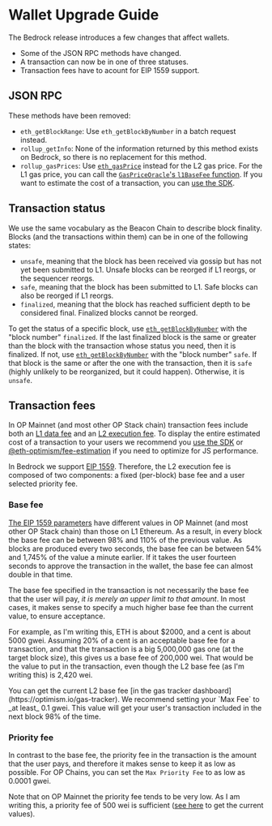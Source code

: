 
# Wallet Upgrade Guide

The Bedrock release introduces a few changes that affect wallets.

- Some of the JSON RPC methods have changed.
- A transaction can now be in one of three statuses.
- Transaction fees have to acount for EIP 1559 support. 


## JSON RPC

These methods have been removed:

- `eth_getBlockRange`: Use `eth_getBlockByNumber` in a batch request instead.
- `rollup_getInfo`: None of the information returned by this method exists on Bedrock, so there is no replacement for this method.
- `rollup_gasPrices`: Use [`eth_gasPrice`](https://ethereum.org/en/developers/docs/apis/json-rpc/#eth_gasprice) instead for the L2 gas price. 
  For the L1 gas price, you can call the [`GasPriceOracle`'s `l1BaseFee` function](https://optimistic.etherscan.io/address/0x420000000000000000000000000000000000000F#readContract#F5).
  If you want to estimate the cost of a transaction, you can [use the SDK](/tools/javascript/sdk-estimate-gas).


## Transaction status

We use the same vocabulary as the Beacon Chain to describe block finality. 
Blocks (and the transactions within them) can be in one of the following states:

- `unsafe`, meaning that the block has been received via gossip but has not yet been submitted to L1. Unsafe blocks can be reorged if L1 reorgs, or the sequencer reorgs.
- `safe`, meaning that the block has been submitted to L1. Safe blocks can also be reorged if L1 reorgs.
- `finalized`, meaning that the block has reached sufficient depth to be considered final. Finalized blocks cannot be reorged.

To get the status of a specific block, use [`eth_getBlockByNumber`](https://ethereum.org/en/developers/docs/apis/json-rpc/#eth_getblockbynumber) with the "block number" `finalized`.
If the last finalized block is the same or greater than the block with the transaction whose status you need, then it is finalized.
If not, use [`eth_getBlockByNumber`](https://ethereum.org/en/developers/docs/apis/json-rpc/#eth_getblockbynumber) with the "block number" `safe`. If that block is the same or after the one with the transaction, then it is `safe` (highly unlikely to be reorganized, but it could happen). Otherwise, it is `unsafe`.


## Transaction fees

In OP Mainnet (and most other OP Stack chain) transaction fees include both an [L1 data fee](../build/transaction-fees.md#estimating-the-l1-data-fee) and an [L2 execution fee](../build/transaction-fees.md#the-l2-execution-fee). 
To display the entire estimated cost of a transaction to your users we recommend you [use the SDK](/tools/javascript/sdk-estimate-gas) or [@eth-optimism/fee-estimation](https://github.com/ethereum-optimism/optimism/tree/develop/packages/fee-estimation) if you need to optimize for JS performance. 

In Bedrock we support [EIP 1559](https://eips.ethereum.org/EIPS/eip-1559).
Therefore, the L2 execution fee is composed of two components: a fixed (per-block) base fee and a user selected priority fee.


### Base fee

[The EIP 1559 parameters](./differences.md#eip-1559) have different values in OP Mainnet (and most other OP Stack chain) than those on L1 Ethereum.
As a result, in every block the base fee can be between 98% and 110% of the previous value. 
As blocks are produced every two seconds, the base fee can be between 54% and 1,745% of the value a minute earlier.
If it takes the user fourteen seconds to approve the transaction in the wallet, the base fee can almost double in that time.

The base fee specified in the transaction is not necessarily the base fee that the user will pay, *it is merely an upper limit to that amount*.
In most cases, it makes sense to specify a much higher base fee than the current value, to ensure acceptance. 

For example, as I'm writing this, ETH is about $2000, and a cent is about 5000 gwei. 
Assuming 20% of a cent is an acceptable base fee for a transaction, and that the transaction is a big 5,000,000 gas one (at the target block size), this gives us a base fee of 200,000 wei. 
That would be the value to put in the transaction, even though the L2 base fee (as I'm writing this) is 2,420 wei. 

<Callout type="info">
You can get the current L2 base fee [in the gas tracker dashboard](https://optimism.io/gas-tracker). We recommend setting your `Max Fee` to _at least_ 0.1 gwei. This value will get your user's transaction included in the next block 98% of the time.
</Callout>


### Priority fee

In contrast to the base fee, the priority fee in the transaction is the amount that the user pays, and therefore it makes sense to keep it as low as possible.
For OP Chains, you can set the `Max Priority Fee` to as low as 0.0001 gwei.

Note that on OP Mainnet the priority fee tends to be very low. 
As I am writing this, a priority fee of 500 wei is sufficient ([see here](https://optimism.io/gas-tracker) to get the current values).
